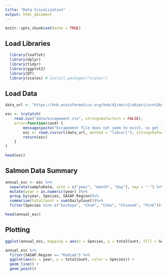 ```yaml
---
title: "Data Visualization"
output: html_document
---
```


```r
knitr::opts_chunk$set(echo = TRUE)
```

## Load Libraries

```r
  library(leaflet)
  library(dplyr)
  library(tidyr)
  library(ggplot2)
  library(DT)
  library(scales) # install.packages("scales")
```

## Load Data

```r
data_url <- "https://knb.ecoinformatics.org/knb/d1/mn/v2/object/urn%3Auuid%3Af119a05b-bbe7-4aea-93c6-85434dcb1c5e"

esc <- tryCatch(
    read.csv("data/escapement.csv", stringsAsFactors = FALSE),
    error=function(cond) {
        message(paste("Escapement file does not seem to exist, so get it from the KNB."))
        esc <- read.csv(url(data_url, method = "libcurl"), stringsAsFactors = FALSE)
        return(esc)
    }
)

head(esc)

```

## Salmon Data Summary
```r
annual_esc <- esc %>%
  separate(sampleDate, into = c("year", "month", "day"), sep = "-") %>%
  mutate(year = as.numeric(year) )%>%
  group_by(year, Species, SASAP.Region)%>%
  summarise(totalCount = sum(DailyCount))%>%
  filter(Species %in% c("Sockeye", "Chum", "Coho", "Chinook", "Pink"))

head(annual_esc)
```

## Plotting

```r
ggplot(annual_esc, mapping = aes(x = Species, y = totalCount, fill = SASAP.Region))+geom_col()
```


```r
annual_esc %>%
  filter(SASAP.Region == "Kodiak") %>%
  ggplot(aes(x = year, y = totalCount, color = Species)) +
  geom_line() +
  geom_point()
```
```r

```

